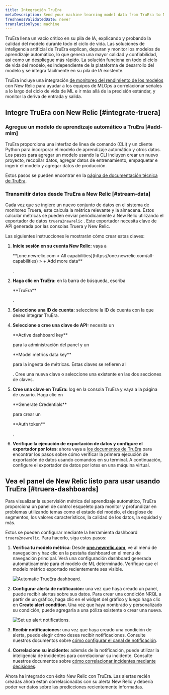 ```yaml
---
title: Integración TruEra
metaDescription: Send your machine learning model data from TruEra to New Relic to understand your model's performance.
freshnessValidatedDate: never
translationType: machine
---
```


TruEra llena un vacío crítico en su pila de IA, explicando y probando la calidad del modelo durante todo el ciclo de vida. Las soluciones de inteligencia artificial de TruEra explican, depuran y monitor los modelos de aprendizaje automático, lo que genera una mayor calidad y confiabilidad, así como un despliegue más rápido. La solución funciona en todo el ciclo de vida del modelo, es independiente de la plataforma de desarrollo del modelo y se integra fácilmente en su pila de IA existente.

TruEra incluye una integración [de monitoreo del rendimiento de los modelos](/docs/alerts-applied-intelligence/mlops/get-started/intro-mlops/) con New Relic para ayudar a los equipos de MLOps a correlacionar señales a lo largo del ciclo de vida de ML e ir más allá de la precisión estándar, y monitor la deriva de entrada y salida.

## Integre TruEra con New Relic [#integrate-truera]

### Agregue un modelo de aprendizaje automático a TruEra [#add-mlm]

TruEra proporciona una interfaz de línea de comando (CLI) y un cliente Python para incorporar el modelo de aprendizaje automático y otros datos. Los pasos para agregar un modelo usando la CLI incluyen crear un nuevo proyecto, recopilar datos, agregar datos de entrenamiento, empaquetar e ingerir el modelo y agregar datos de producción.

Estos pasos se pueden encontrar en la [página de documentación técnica de TruEra](https://truera.com/newrelicintegration/).

### Transmitir datos desde TruEra a New Relic [#stream-data]

Cada vez que se ingiere un nuevo conjunto de datos en el sistema de monitoreo Truera, este calcula la métrica relevante y la almacena. Estos calcular métricas se pueden enviar periódicamente a New Relic utilizando el exportador de datos `truera2newrelic` . Este exportador necesita clave de API generada por las consolas Truera y New Relic.

Las siguientes instrucciones le mostrarán cómo crear estas claves:

1. **Inicie sesión en su cuenta New Relic:** vaya a

   <DNT>
     **[one.newrelic.com > All capabilities](https://one.newrelic.com/all-capabilities) > + Add more data**
   </DNT>

   .

2. **Haga clic en TruEra:** en la barra de búsqueda, escriba

   <DNT>
     **TruEra**
   </DNT>

   .

3. **Seleccione una ID de cuenta:** seleccione la ID de cuenta con la que desea integrar TruEra.

4. **Seleccione o cree una clave de API:** necesita un

   <DNT>
     **Active dashboard key**
   </DNT>

   para la administración del panel y un

   <DNT>
     **Model metrics data key**
   </DNT>

   para la ingesta de métricas. Estas claves se refieren al

   <InlinePopover type="licenseKey"/>

   . Cree una nueva clave o seleccione una existente en las dos secciones de claves.

5. **Cree una clave en TruEra:** log en la consola TruEra y vaya a la página de usuario. Haga clic en

   <DNT>
     **Generate Credentials**
   </DNT>

   para crear un

   <DNT>
     **Auth token**
   </DNT>

   .

6. **Verifique la ejecución de exportación de datos y configure el exportador por lotes**: ahora vaya a [los documentos de TruEra](https://truera.com/newrelicintegration/) para encontrar los pasos sobre cómo verificar la primera ejecución de exportación de datos usando comandos en su terminal. A continuación, configure el exportador de datos por lotes en una máquina virtual.

<InstallFeedback/>

## Vea el panel de New Relic listo para usar usando TruEra [#truera-dashboards]

Para visualizar la supervisión métrica del aprendizaje automático, TruEra proporciona un panel de control esqueleto para monitor y profundizar en problemas utilizando temas como el estado del modelo, el desglose de segmentos, los valores característicos, la calidad de los datos, la equidad y más.

Estos <InlinePopover type="dashboards"/>se pueden configurar mediante la herramienta dashboard `truera2newrelic`. Para hacerlo, siga estos pasos:

1. **Verifica tu modelo métrica**: Desde <DNT>**[one.newrelic.com](https://one.newrelic.com/all-capabilities)**</DNT>, ve al menú de navegación y haz clic en la pestaña dashboard en el menú de navegación principal. Verá una configuración dashboard generada automáticamente para el modelo de ML determinado. Verifique que el modelo métrico exportado recientemente sea visible.

   <img
     title="Automatic TrueEra dashboard"
     alt="Automatic TrueEra dashboard."
     src="/images/model-performance-monitoring_screenshot-crop_TruEra-dashboard.webp"
   />

2. **Configurar alerta de notificación:** una vez que haya creado un panel, puede recibir alertas sobre sus datos. Para crear una condición NRQL <InlinePopover type="alerts"/>a partir de un gráfico, haga clic en el widget del gráfico y luego haga clic en <DNT>**Create alert condition**</DNT>. Una vez que haya nombrado y personalizado su condición, puede agregarla a una póliza existente o crear una nueva.

   <img
     title="Set up alert notifications"
     alt="Set up alert notifications."
     src="/images/model-performance-monitoring_screenshot-crop_TruEra-alerts.webp"
   />

3. **Recibir notificaciones:** una vez que haya creado una condición de alerta, puede elegir cómo desea recibir notificaciones. Consulte nuestros documentos sobre [cómo configurar el canal de notificación](/docs/alerts-applied-intelligence/new-relic-alerts/alert-notifications/notification-channels-control-where-send-alerts/).

4. **Correlacione su incidente:** además de la notificación, puede utilizar la inteligencia de incidentes para correlacionar su incidente. Consulte nuestros documentos sobre [cómo correlacionar incidentes mediante decisiones](/docs/alerts-applied-intelligence/applied-intelligence/incident-intelligence/change-applied-intelligence-correlation-logic-decisions/).

Ahora ha integrado con éxito New Relic con TruEra. Las alertas recién creadas ahora están correlacionadas con su alerta New Relic y debería poder ver datos sobre las predicciones recientemente informadas.
